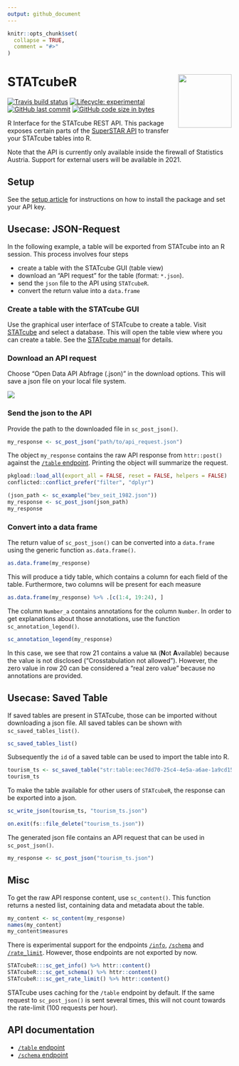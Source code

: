 ```yaml
---
output: github_document
---
```


```r
knitr::opts_chunk$set(
  collapse = TRUE,
  comment = "#>"
)
```

# STATcubeR <img src="man/figures/logo.png" align="right" alt="" width="120" />

<!-- badges: start -->
[![Travis build status](https://travis-ci.org/statistikat/STATcubeR.svg?branch=master)](https://travis-ci.org/statistikat/STATcubeR)
[![Lifecycle: experimental](https://img.shields.io/badge/lifecycle-experimental-orange.svg)](https://www.tidyverse.org/lifecycle/#experimental)
[![GitHub last commit](https://img.shields.io/github/last-commit/statistikat/STATcubeR.svg?logo=github)](https://github.com/statistikat/STATcubeR/commits/master)
[![GitHub code size in bytes](https://img.shields.io/github/languages/code-size/statistikat/STATcubeR?logo=github)](https://github.com/statistikat/STATcubeR)
<!-- badges: end -->

R Interface for the STATcube REST API. This package exposes certain parts
of the [SuperSTAR API] to transfer your STATcube tables into R.

Note that the API is currently only available inside the firewall of Statistics
Austria. Support for external users will be available in 2021.

## Setup

See the [setup article] for instructions on how to install the package
and set your API key.

## Usecase: JSON-Request

In the following example, a table will be exported from STATcube into an
R session. This process involves four steps

* create a table with the STATcube GUI (table view)
* download an "API request" for the table (format: `*.json`).
* send the `json` file to the API using `STATcubeR`.
* convert the return value into a `data.frame`

### Create a table with the STATcube GUI

Use the graphical user interface of STATcube to create a table. Visit
[STATcube] and select a database. This will open the table view where you can 
create a table. See the [STATcube manual] for details.

### Download an API request

Choose "Open Data API Abfrage (.json)" in the download options. This will
save a json file on your local file system.

 <img src="man/figures/download_json.png" />

### Send the json to the API

Provide the path to the downloaded file in `sc_post_json()`.

``` r
my_response <- sc_post_json("path/to/api_request.json")
```

The object `my_response` contains the raw API response from `httr::post()`
against the [`/table` endpoint]. Printing the object will summarize the request.

```r
pkgload::load_all(export_all = FALSE, reset = FALSE, helpers = FALSE) 
conflicted::conflict_prefer("filter", "dplyr")
```

```r
(json_path <- sc_example("bev_seit_1982.json"))
my_response <- sc_post_json(json_path)
my_response
```

### Convert into a data frame

The return value of `sc_post_json()` can be converted into a `data.frame`
using the generic function `as.data.frame()`.

```r
as.data.frame(my_response)
```

This will produce a tidy table, which contains a column for each field
of the table. Furthermore, two columns will be present for each measure

```r
as.data.frame(my_response) %>% .[c(1:4, 19:24), ]
```

The column `Number_a` contains annotations for the column
`Number`. In order to get explanations about those annotations, use the
function `sc_annotation_legend()`.

```r
sc_annotation_legend(my_response)
```

In this case, we see that row 21 contains a value `NA` (**N**ot **A**vailable)
because the value is not disclosed ("Crosstabulation not allowed"). However, the
zero value in row 20 can be considered a "real zero value" because no
annotations are provided.

## Usecase: Saved Table

If saved tables are present in STATcube, those can be imported without
downloading a json file. All saved tables can be shown with
`sc_saved_tables_list()`.

```r
sc_saved_tables_list()
```

Subsequently the `id` of a saved table can be used to import the table into R.

```r
tourism_ts <- sc_saved_table("str:table:eec7dd70-25c4-4e5a-a6ae-1a9cd15d3c4c")
tourism_ts
```

To make the table available for other users of `STATcubeR`, the response can
be exported into a json.

```r
sc_write_json(tourism_ts, "tourism_ts.json")
```

```r
on.exit(fs::file_delete("tourism_ts.json"))
```

The generated json file contains an API request that can be used in
`sc_post_json()`.

```r
my_response <- sc_post_json("tourism_ts.json")
```

## Misc

To get the raw API response content, use `sc_content()`. This function returns
a nested list, containing data and metadata about the table.

```r
my_content <- sc_content(my_response)
names(my_content)
my_content$measures
```

There is experimental support for the endpoints [`/info`], [`/schema`] and
[`/rate_limit`]. However, those endpoints are not exported by now.

```r
STATcubeR:::sc_get_info() %>% httr::content()
STATcubeR:::sc_get_schema() %>% httr::content()
STATcubeR:::sc_get_rate_limit() %>% httr::content()
```

STATcube uses caching for the `/table` endpoint by default. If the same
request to `sc_post_json()` is sent several times, this will not count
towards the rate-limit (100 requests per hour).

## API documentation

* [`/table` endpoint] 
* [`/schema` endpoint]

[setup article]: https://statistikat.github.io/STATcubeR/articles/articles/Setup.html
[SuperSTAR API]: https://docs.wingarc.com.au/superstar/latest/open-data-api
[STATcube manual]: http://www.statistik.at/wcm/idc/idcplg?IdcService=GET_PDF_FILE&dDocName=105692
[`/table` endpoint]: https://docs.wingarc.com.au/superstar/latest/open-data-api/open-data-api-reference/table-endpoint
[`/schema` endpoint]: https://docs.wingarc.com.au/superstar/latest/open-data-api/open-data-api-reference/schema-endpoint
[STATcube]: http://sdbext:8081/statistik.at/ext/statcube/home
[`/info`]: https://docs.wingarc.com.au/superstar/latest/open-data-api/open-data-api-reference/info-endpoint
[`/schema`]: https://docs.wingarc.com.au/superstar/latest/open-data-api/open-data-api-reference/schema-endpoint
[`/rate_limit`]: https://docs.wingarc.com.au/superstar/latest/open-data-api/open-data-api-reference/rate-limit
